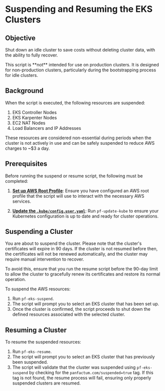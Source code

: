 
# Suspending and Resuming the EKS Clusters

## Objective

Shut down an idle cluster to save costs without deleting cluster data, with the ability to fully recover.

<MarkdownAlert severity="warning">
  This script is **not** intended for use on production clusters.
  It is designed for non-production clusters, particularly during the bootstrapping process for idle clusters.
</MarkdownAlert>

## Background

When the script is executed, the following resources are suspended:

1. EKS Controller Nodes
2. EKS Karpenter Nodes
3. EC2 NAT Nodes
4. Load Balancers and IP Addresses

These resources are considered non-essential during periods when the cluster is not actively in use and can be safely suspended to reduce AWS charges to \~\$3 a day.

## Prerequisites

Before running the suspend or resume script, the following must be completed:

1. [**Set up AWS Root Profile**](/docs/main/guides/bootstrapping/preparing-aws#create-access-keys-for-each-account): Ensure you have configured an AWS root profile that the script will use to interact with the necessary AWS services.

2. [**Update the `.kube/config.user.yaml`**](/docs/main/guides/bootstrapping/kubernetes-cluster#set-up-kubeconfig): Run `pf-update-kube` to ensure your Kubernetes configuration is up to date and ready for cluster operations.

## Suspending a Cluster

<MarkdownAlert severity="warning">
  You are about to suspend the cluster. Please note that the cluster's certificates will expire in 90 days. If the cluster is not resumed before then, the certificates will not be renewed automatically, and the cluster may require manual intervention to recover.

  To avoid this, ensure that you run the resume script before the 90-day limit to allow the cluster to gracefully renew its certificates and restore its normal operation.
</MarkdownAlert>

To suspend the AWS resources:

1. Run `pf-eks-suspend`.
2. The script will prompt you to select an EKS cluster that has been set up.
3. Once the cluster is confirmed, the script proceeds to shut down the defined resources associated with the selected cluster.

## Resuming a Cluster

To resume the suspended resources:

1. Run `pf-eks-resume`.
2. The script will prompt you to select an EKS cluster that has previously been suspended.
3. The script will validate that the cluster was suspended using `pf-eks-suspend` by checking for the `panfactum.com/suspended=true` tag. If this tag is not found, the resume process will fail, ensuring only properly suspended clusters are resumed.
